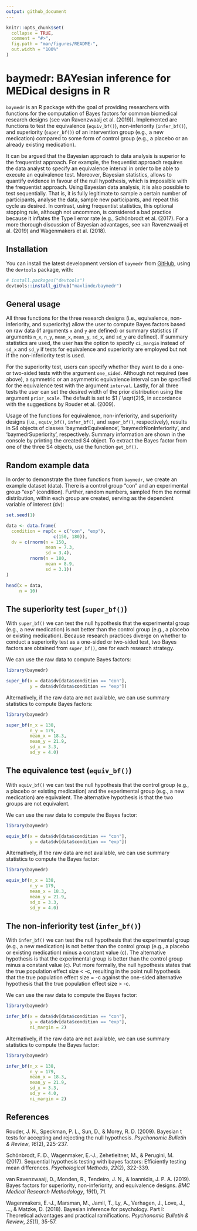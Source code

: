 ```yaml
---
output: github_document
---
```


<!-- README.md is generated from README.Rmd. Please edit that file -->

```r
knitr::opts_chunk$set(
  collapse = TRUE,
  comment = "#>",
  fig.path = "man/figures/README-",
  out.width = "100%"
)
```
# baymedr: BAYesian inference for MEDical designs in R

<!-- badges: start -->
<!-- badges: end -->

`baymedr` is an R package with the goal of providing researchers with functions for the computation of Bayes factors for common biomedical research designs (see van Ravenzwaaij et al. (2019)). Implemented are functions to test the equivalence (`equiv_bf()`), non-inferiority (`infer_bf()`), and superiority (`super_bf()`) of an intervention group (e.g., a new medication) compared to some form of control group (e.g., a placebo or an already existing medication).

It can be argued that the Bayesian approach to data analysis is superior to the frequentist approach. For example, the frequentist approach requires the data analyst to specify an equivalence interval in order to be able to execute an equivalence test. Moreover, Bayesian statistics, allows to quantify evidence in favour of the null hypothesis, which is impossible with the frequentist approach. Using Bayesian data analysis, it is also possible to test sequentially. That is, it is fully legitimate to sample a certain number of participants, analyse the data, sample new participants, and repeat this cycle as desired. In contrast, using frequentist statistics, this optional stopping rule, although not uncommon, is considered a bad practice because it inflates the Type I error rate (e.g., Schönbrodt et al. (2017). For a more thorough discussion of Bayesian advantages, see van Ravenzwaaij et al. (2019) and Wagenmakers et al. (2018).

## Installation

You can install the latest development version of `baymedr` from [GitHub](https://github.com/), using the `devtools` package, with:

``` r
# install.packages("devtools")
devtools::install_github("maxlinde/baymedr")
```

## General usage

All three functions for the three research designs (i.e., equivalence, non-inferiority, and superiority) allow the user to compute Bayes factors based on raw data (if arguments `x` and `y` are defined) or summary statistics (if arguments `n_x`, `n_y`, `mean_x`, `mean_y`, `sd_x`, and `sd_y` are defined). If summary statistics are used, the user has the option to specify `ci_margin` instead of `sd_x` and `sd_y` if tests for equivalence and superiority are employed but not if the non-inferiority test is used.

For the superiority test, users can specify whether they want to do a one- or two-sided tests with the argument `one_sided`. Although not required (see above), a symmetric or an asymmetric equivalence interval can be specified for the equivalence test with the argument `interval`. Lastly, for all three tests the user can set the desired width of the prior distribution using the argument `prior_scale`. The default is set to $1 / \sqrt{2}$, in accordance with the suggestions by Rouder et al. (2009).

Usage of the functions for equivalence, non-inferiority, and superiority designs (i.e., `equiv_bf()`, `infer_bf()`, and `super_bf()`, respectively), results in S4 objects of classes 'baymedrEquivalence', 'baymedrNonInferiority', and 'baymedrSuperiority', respectively. Summary information are shown in the console by printing the created S4 object. To extract the Bayes factor from one of the three S4 objects, use the function `get_bf()`.

## Random example data

In order to demonstrate the three functions from `baymedr`, we create an example dataset (data). There is a control group "con" and an experimental group "exp" (condition). Further, random numbers, sampled from the normal distribution, within each group are created, serving as the dependent variable of interest (dv):

``` r
set.seed(1)

data <- data.frame(
  condition = rep(x = c("con", "exp"),
                  c(150, 180)),
  dv = c(rnorm(n = 150,
               mean = 7.3,
               sd = 3.4),
         rnorm(n = 180,
               mean = 8.9,
               sd = 3.1))
)

head(x = data,
     n = 10)
```

## The superiority test (`super_bf()`)

With `super_bf()` we can test the null hypothesis that the experimental group (e.g., a new medication) is not better than the control group (e.g., a placebo or existing medication). Because research practices diverge on whether to conduct a superiority test as a one-sided or two-sided test, two Bayes factors are obtained from `super_bf()`, one for each research strategy.

We can use the raw data to compute Bayes factors:

``` r
library(baymedr)

super_bf(x = data$dv[data$condition == "con"],
         y = data$dv[data$condition == "exp"])
```

Alternatively, if the raw data are not available, we can use summary statistics to compute Bayes factors:

``` r
library(baymedr)

super_bf(n_x = 138,
         n_y = 179,
         mean_x = 18.3,
         mean_y = 21.9,
         sd_x = 3.3,
         sd_y = 4.0)
```

## The equivalence test (`equiv_bf()`)

With `equiv_bf()` we can test the null hypothesis that the control group (e.g., a placebo or existing medication) and the experimental group (e.g., a new medication) are equivalent. The alternative hypothesis is that the two groups are not equivalent.

We can use the raw data to compute the Bayes factor:

``` r
library(baymedr)

equiv_bf(x = data$dv[data$condition == "con"],
         y = data$dv[data$condition == "exp"])
```

Alternatively, if the raw data are not available, we can use summary statistics to compute the Bayes factor:

``` r
library(baymedr)

equiv_bf(n_x = 138,
         n_y = 179,
         mean_x = 18.3,
         mean_y = 21.9,
         sd_x = 3.3,
         sd_y = 4.0)
```

## The non-inferiority test (`infer_bf()`)

With `infer_bf()` we can test the null hypothesis that the experimental group (e.g., a new medication) is not better than the control group (e.g., a placebo or existing medication) minus a constant value (c). The alternative hypothesis is that the experimental group is better than the control group minus a constant value (c). Put more formally, the null hypothesis states that the true population effect size < -c, resulting in the point null hypothesis that the true population effect size = -c against the one-sided alternative hypothesis that the true population effect size > -c.

We can use the raw data to compute the Bayes factor:

``` r
library(baymedr)

infer_bf(x = data$dv[data$condition == "con"],
         y = data$dv[data$condition == "exp"],
         ni_margin = 2)
```

Alternatively, if the raw data are not available, we can use summary statistics to compute the Bayes factor:

``` r
library(baymedr)

infer_bf(n_x = 138,
         n_y = 179,
         mean_x = 18.3,
         mean_y = 21.9,
         sd_x = 3.3,
         sd_y = 4.0,
         ni_margin = 2)
```

## References

Rouder, J. N., Speckman, P. L., Sun, D., & Morey, R. D. (2009). Bayesian t tests for accepting and rejecting the null hypothesis. *Psychonomic Bulletin & Review*, *16*(2), 225-237.

Schönbrodt, F. D., Wagenmaker, E.-J., Zehetleitner, M., & Perugini, M. (2017). Sequential hypothesis testing with bayes factors: Efficiently testing mean differences. *Psychological Methods*, *22*(2), 322-339.

van Ravenzwaaij, D., Monden, R., Tendeiro, J. N., & Ioannidis, J. P. A. (2019). Bayes factors for superiority, non-inferiority, and equivalence designs. *BMC Medical Research Methodology*, *19*(1), 71.

Wagenmakers, E.-J., Marsman, M., Jamil, T., Ly, A., Verhagen, J., Love, J., ..., & Matzke, D. (2018). Bayesian inference for psychology. Part I: Theoretical advantages and practical ramifications. *Psychonomic Bulletin & Review*, *25*(1), 35-57.
